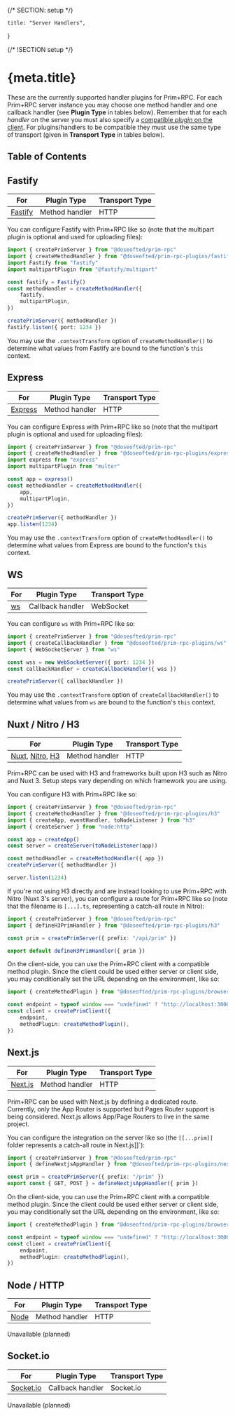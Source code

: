 {/* SECTION: setup */}

	title: "Server Handlers",
}

{/* !SECTION setup */}

# {meta.title}

These are the currently supported handler plugins for Prim+RPC. For each Prim+RPC server instance you may choose one
method handler and one callback handler (see **Plugin Type** in tables below). Remember that for each _handler_ on the
server you must also specify a [compatible _plugin_ on the client](/docs/plugins/client). For plugins/handlers to be
compatible they must use the same type of transport (given in **Transport Type** in tables below).

## Table of Contents

## Fastify

| For                                           | Plugin Type    | Transport Type |
| --------------------------------------------- | -------------- | -------------- |
| [Fastify](https://github.com/fastify/fastify) | Method handler | HTTP           |

You can configure Fastify with Prim+RPC like so (note that the multipart plugin is optional and used for uploading
files):

```typescript
import { createPrimServer } from "@doseofted/prim-rpc"
import { createMethodHandler } from "@doseofted/prim-rpc-plugins/fastify"
import Fastify from "fastify"
import multipartPlugin from "@fastify/multipart"

const fastify = Fastify()
const methodHandler = createMethodHandler({
	fastify,
	multipartPlugin,
})

createPrimServer({ methodHandler })
fastify.listen({ port: 1234 })
```

You may use the `.contextTransform` option of `createMethodHandler()` to determine what values from Fastify are bound to
the function's `this` context.

## Express

| For                                             | Plugin Type    | Transport Type |
| ----------------------------------------------- | -------------- | -------------- |
| [Express](https://github.com/expressjs/express) | Method handler | HTTP           |

You can configure Express with Prim+RPC like so (note that the multipart plugin is optional and used for uploading
files):

```typescript
import { createPrimServer } from "@doseofted/prim-rpc"
import { createMethodHandler } from "@doseofted/prim-rpc-plugins/express"
import express from "express"
import multipartPlugin from "multer"

const app = express()
const methodHandler = createMethodHandler({
	app,
	multipartPlugin,
})

createPrimServer({ methodHandler })
app.listen(1234)
```

You may use the `.contextTransform` option of `createMethodHandler()` to determine what values from Express are bound to
the function's `this` context.

## WS

| For                                    | Plugin Type      | Transport Type |
| -------------------------------------- | ---------------- | -------------- |
| [ws](https://github.com/websockets/ws) | Callback handler | WebSocket      |

You can configure `ws` with Prim+RPC like so:

```typescript
import { createPrimServer } from "@doseofted/prim-rpc"
import { createCallbackHandler } from "@doseofted/prim-rpc-plugins/ws"
import { WebSocketServer } from "ws"

const wss = new WebSocketServer({ port: 1234 })
const callbackHandler = createCallbackHandler({ wss })

createPrimServer({ callbackHandler })
```

You may use the `.contextTransform` option of `createCallbackHandler()` to determine what values from `ws` are bound to
the function's `this` context.

## Nuxt / Nitro / H3

| For                                                                                                            | Plugin Type    | Transport Type |
| -------------------------------------------------------------------------------------------------------------- | -------------- | -------------- |
| [Nuxt](https://github.com/nuxt/nuxt), [Nitro](https://github.com/unjs/nitro), [H3](https://github.com/unjs/h3) | Method handler | HTTP           |

Prim+RPC can be used with H3 and frameworks built upon H3 such as Nitro and Nuxt 3. Setup steps vary depending on which
framework you are using.

You can configure H3 with Prim+RPC like so:

```typescript
import { createPrimServer } from "@doseofted/prim-rpc"
import { createMethodHandler } from "@doseofted/prim-rpc-plugins/h3"
import { createApp, eventHandler, toNodeListener } from "h3"
import { createServer } from "node:http"

const app = createApp()
const server = createServer(toNodeListener(app))

const methodHandler = createMethodHandler({ app })
createPrimServer({ methodHandler })

server.listen(1234)
```

If you're not using H3 directly and are instead looking to use Prim+RPC with Nitro (Nuxt 3's server), you can configure
a route for Prim+RPC like so (note that the filename is `[...].ts`, representing a catch-all route in Nitro):

```typescript api/[...].ts
import { createPrimServer } from "@doseofted/prim-rpc"
import { defineH3PrimHandler } from "@doseofted/prim-rpc-plugins/h3"

const prim = createPrimServer({ prefix: "/api/prim" })

export default defineH3PrimHandler({ prim })
```

On the client-side, you can use the Prim+RPC client with a compatible method plugin. Since the client could be used
either server or client side, you may conditionally set the URL depending on the environment, like so:

```typescript
import { createMethodPlugin } from "@doseofted/prim-rpc-plugins/browser"

const endpoint = typeof window === "undefined" ? "http://localhost:3000/prim" : "/prim"
const client = createPrimClient({
	endpoint,
	methodPlugin: createMethodPlugin(),
})
```

## Next.js

| For                                           | Plugin Type    | Transport Type |
| --------------------------------------------- | -------------- | -------------- |
| [Next.js](https://github.com/vercel/next.js/) | Method handler | HTTP           |

Prim+RPC can be used with Next.js by defining a dedicated route. Currently, only the App Router is supported but Pages
Router support is being considered. Next.js allows App/Page Routers to live in the same project.

You can configure the integration on the server like so (the `[[...prim]]` folder represents a catch-all route in
Next.js]]`):

```typescript app/prim/[[...prim]]/route.ts
import { createPrimServer } from "@doseofted/prim-rpc"
import { defineNextjsAppHandler } from "@doseofted/prim-rpc-plugins/nextjs"

const prim = createPrimServer({ prefix: "/prim" })
export const { GET, POST } = defineNextjsAppHandler({ prim })
```

On the client-side, you can use the Prim+RPC client with a compatible method plugin. Since the client could be used
either server or client side, you may conditionally set the URL depending on the environment, like so:

```typescript
import { createMethodPlugin } from "@doseofted/prim-rpc-plugins/browser"

const endpoint = typeof window === "undefined" ? "http://localhost:3000/prim" : "/prim"
const client = createPrimClient({
	endpoint,
	methodPlugin: createMethodPlugin(),
})
```

## Node / HTTP

| For                                           | Plugin Type    | Transport Type |
| --------------------------------------------- | -------------- | -------------- |
| [Node](https://nodejs.org/api/http.html#http) | Method handler | HTTP           |

<Alert icon="carbon:warning" type="alert-warning">
	Unavailable (planned)
</Alert>

## Socket.io

| For                                                | Plugin Type      | Transport Type |
| -------------------------------------------------- | ---------------- | -------------- |
| [Socket.io](https://github.com/socketio/socket.io) | Callback handler | Socket.io      |

<Alert icon="carbon:warning" type="alert-warning">
	Unavailable (planned)
</Alert>
